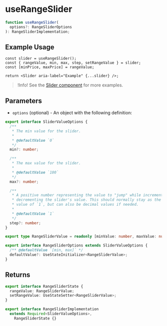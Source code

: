 # useRangeSlider

```ts
function useRangeSlider(
  options?: RangeSliderOptions
): RangeSliderImplementation;
```

## Example Usage

```tsx
const slider = useRangeSlider();
const { rangeValue, min, max, step, setRangeValue } = slider;
const [minPrice, maxPrice] = rangeValue;

return <Slider aria-label="Example" {...slider} />;
```

> !Info! See the [Slider component](/components/slider#range-slider) for more examples.

## Parameters

- `options` (optional) - An object with the following definition:

```ts disableTransform
export interface SliderValueOptions {
  /**
   * The min value for the slider.
   *
   * @defaultValue `0`
   */
  min?: number;

  /**
   * The max value for the slider.
   *
   * @defaultValue `100`
   */
  max?: number;

  /**
   * A positive number representing the value to "jump" while incrementing or
   * decrementing the slider's value. This should normally stay as the default
   * value of `1`, but can also be decimal values if needed.
   *
   * @defaultValue `1`
   */
  step?: number;
}

export type RangeSliderValue = readonly [minValue: number, maxValue: number];

export interface RangeSliderOptions extends SliderValueOptions {
  /** @defaultValue `[min, max]` */
  defaultValue?: UseStateInitializer<RangeSliderValue>;
}
```

## Returns

```ts disableTransform
export interface RangeSliderState {
  rangeValue: RangeSliderValue;
  setRangeValue: UseStateSetter<RangeSliderValue>;
}

export interface RangeSliderImplementation
  extends Required<SliderValueOptions>,
    RangeSliderState {}
```
